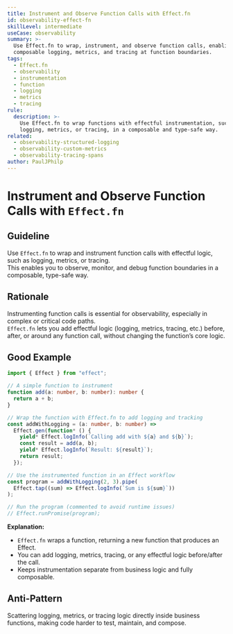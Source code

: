 ```yaml
---
title: Instrument and Observe Function Calls with Effect.fn
id: observability-effect-fn
skillLevel: intermediate
useCase: observability
summary: >-
  Use Effect.fn to wrap, instrument, and observe function calls, enabling
  composable logging, metrics, and tracing at function boundaries.
tags:
  - Effect.fn
  - observability
  - instrumentation
  - function
  - logging
  - metrics
  - tracing
rule:
  description: >-
    Use Effect.fn to wrap functions with effectful instrumentation, such as
    logging, metrics, or tracing, in a composable and type-safe way.
related:
  - observability-structured-logging
  - observability-custom-metrics
  - observability-tracing-spans
author: PaulJPhilp
---
```


# Instrument and Observe Function Calls with `Effect.fn`

## Guideline

Use `Effect.fn` to wrap and instrument function calls with effectful logic, such as logging, metrics, or tracing.  
This enables you to observe, monitor, and debug function boundaries in a composable, type-safe way.

## Rationale

Instrumenting function calls is essential for observability, especially in complex or critical code paths.  
`Effect.fn` lets you add effectful logic (logging, metrics, tracing, etc.) before, after, or around any function call, without changing the function’s core logic.

## Good Example

```typescript
import { Effect } from "effect";

// A simple function to instrument
function add(a: number, b: number): number {
  return a + b;
}

// Wrap the function with Effect.fn to add logging and tracking
const addWithLogging = (a: number, b: number) =>
  Effect.gen(function* () {
    yield* Effect.logInfo(`Calling add with ${a} and ${b}`);
    const result = add(a, b);
    yield* Effect.logInfo(`Result: ${result}`);
    return result;
  });

// Use the instrumented function in an Effect workflow
const program = addWithLogging(2, 3).pipe(
  Effect.tap((sum) => Effect.logInfo(`Sum is ${sum}`))
);

// Run the program (commented to avoid runtime issues)
// Effect.runPromise(program);

```

**Explanation:**  
- `Effect.fn` wraps a function, returning a new function that produces an Effect.
- You can add logging, metrics, tracing, or any effectful logic before/after the call.
- Keeps instrumentation separate from business logic and fully composable.

## Anti-Pattern

Scattering logging, metrics, or tracing logic directly inside business functions, making code harder to test, maintain, and compose.
